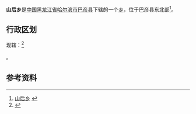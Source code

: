 {{中国乡级行政区|23/01/26/212/000
| 行政区全称 = 山后乡
| 上级行政区 = [[黑龙江省|黑龙江省]][[哈尔滨市|哈尔滨市]][[巴彦县|巴彦县]]
| 行政区类别 = [[乡|乡]]
| LowerDivisions = 5个行政村
| 总面积 = 159.2平方公里
| 户籍人口 = 
| 常住人口 = 
| 行政区划 = 
| 官方网站 =
| 邮政编码 =150000
| 毗邻行政区 =
}}

'''山后乡'''是[[中国|中国]][[黑龙江省|黑龙江省]][[哈尔滨市|哈尔滨市]][[巴彦县|巴彦县]]下辖的一个[[乡|乡]]，位于巴彦县东北部<ref>[http://www.chinaquhua.cn/heilongjiang/ 山后乡] {{webarchive|url=https://web.archive.org/web/20110822123644/http://www.chinaquhua.cn/heilongjiang/ |date=2011-08-22 }}</ref>。

==行政区划==
现辖：<ref>{{PRC admin/ref sgc|23/01/26/212/000}}</ref>

{{PRC admin/children|23/01/26/212/000}}。

==参考资料==
{{reflist}}

{{PRC admin/navcat|23/01/26/212/000}}